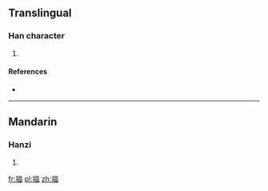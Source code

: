 ==Translingual==

===Han character===
{{Han char|rn=64|rad=手|as=09|sn=12|four=5106<sub>6</sub>|canj=手一口田 (QMRW)}}

# {{defn|Han|sort=手09}}

====References====
* {{Han ref|kx=0441.120|dkj=12334|dj=0792.070|hdz=31913.050|uh=63CA|ud=25546|bh=D95C|bd=55644}}

----

==Mandarin==

===Hanzi===
{{cmn-hanzi|pin=[[pì]] ([[pi4]])|wg=p'i<sup>4</sup>}}

# {{defn|lang=cmn|sort=手09}}

[[fr:揊]]
[[pl:揊]]
[[zh:揊]]